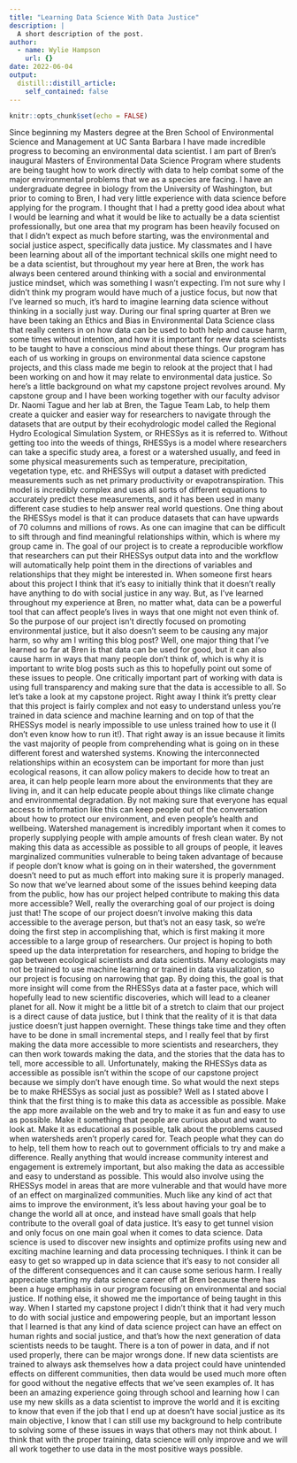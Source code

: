 ```yaml
---
title: "Learning Data Science With Data Justice"
description: |
  A short description of the post.
author:
  - name: Wylie Hampson
    url: {}
date: 2022-06-04
output:
  distill::distill_article:
    self_contained: false
---
```



```r
knitr::opts_chunk$set(echo = FALSE)
```


Since beginning my Masters degree at the Bren School of Environmental Science and Management at UC Santa Barbara I have made incredible progress to becoming an environmental data scientist. I am part of Bren’s inaugural Masters of Environmental Data Science Program where students are being taught how to work directly with data to help combat some of the major environmental problems that we as a species are facing. I have an undergraduate degree in biology from the University of Washington, but prior to coming to Bren, I had very little experience with data science before applying for the program. I thought that I had a pretty good idea about what I would be learning and what it would be like to actually be a data scientist professionally, but one area that my program has been heavily focused on that I didn’t expect as much before starting, was the environmental and social justice aspect, specifically data justice. My classmates and I have been learning about all of the important technical skills one might need to be a data scientist, but throughout my year here at Bren, the work has always been centered around thinking with a social and environmental justice mindset, which was something I wasn’t expecting. I’m not sure why I didn’t think my program would have much of a justice focus, but now that I’ve learned so much, it’s hard to imagine learning data science without thinking in a socially just way. During our final spring quarter at Bren we have been taking an Ethics and Bias in Environmental Data Science class that really centers in on how data can be used to both help and cause harm, some times without intention, and how it is important for new data scientists to be taught to have a conscious mind about these things. Our program has each of us working in groups on environmental data science capstone projects, and this class made me begin to relook at the project that I had been working on and how it may relate to environmental data justice. 
  So here’s a little background on what my capstone project revolves around. My capstone group and I have been working together with our faculty advisor Dr. Naomi Tague and her lab at Bren, the Tague Team Lab, to help them create a quicker and easier way for researchers to navigate through the datasets that are output by their ecohydrologic model called the Regional Hydro Ecological Simulation System, or RHESSys as it is referred to. Without getting too into the weeds of things, RHESSys is a model where researchers can take a specific study area, a forest or a watershed usually, and feed in some physical measurements such as temperature, precipitation, vegetation type, etc. and RHESSys will output a dataset with predicted measurements such as net primary productivity or evapotranspiration. This model is incredibly complex and uses all sorts of different equations to accurately predict these measurements, and it has been used in many different case studies to help answer real world questions. One thing about the RHESSys model is that it can produce datasets that can have upwards of 70 columns and millions of rows. As one can imagine that can be difficult to sift through and find meaningful relationships within, which is where my group came in. The goal of our project is to create a reproducible workflow that researchers can put their RHESSys output data into and the workflow will automatically help point them in the directions of variables and relationships that they might be interested in. When someone first hears about this project I think that it’s easy to initially think that it doesn’t really have anything to do with social justice in any way. But, as I’ve learned throughout my experience at Bren, no matter what, data can be a powerful tool that can affect people’s lives in ways that one might not even think of.
	So the purpose of our project isn’t directly focused on promoting environmental justice, but it also doesn’t seem to be causing any major harm, so why am I writing this blog post? Well, one major thing that I’ve learned so far at Bren is that data can be used for good, but it can also cause harm in ways that many people don’t think of, which is why it is important to write blog posts such as this to hopefully point out some of these issues to people. One critically important part of working with data is using full transparency and making sure that the data is accessible to all. So let’s take a look at my capstone project. Right away I think it’s pretty clear that this project is fairly complex and not easy to understand unless you’re trained in data science and machine learning and on top of that the RHESSys model is nearly impossible to use unless trained how to use it (I don’t even know how to run it!). That right away is an issue because it limits the vast majority of people from comprehending what is going on in these different forest and watershed systems. Knowing the interconnected relationships within an ecosystem can be important for more than just ecological reasons, it can allow policy makers to decide how to treat an area, it can help people learn more about the environments that they are living in, and it can help educate people about things like climate change and environmental degradation. By not making sure that everyone has equal access to information like this can keep people out of the conversation about how to protect our environment, and even people’s health and wellbeing. Watershed management is incredibly important when it comes to properly supplying people with ample amounts of fresh clean water. By not making this data as accessible as possible to all groups of people, it leaves marginalized communities vulnerable to being taken advantage of because if people don’t know what is going on in their watershed, the government doesn’t need to put as much effort into making sure it is properly managed.
	So now that we’ve learned about some of the issues behind keeping data from the public, how has our project helped contribute to making this data more accessible? Well, really the overarching goal of our project is doing just that! The scope of our project doesn’t involve making this data accessible to the average person, but that’s not an easy task, so we’re doing the first step in accomplishing that, which is first making it more accessible to a large group of researchers. Our project is hoping to both speed up the data interpretation for researchers, and hoping to bridge the gap between ecological scientists and data scientists. Many ecologists may not be trained to use machine learning or trained in data visualization, so our project is focusing on narrowing that gap. By doing this, the goal is that more insight will come from the RHESSys data at a faster pace, which will hopefully lead to new scientific discoveries, which will lead to a cleaner planet for all. Now it might be a little bit of a stretch to claim that our project is a direct cause of data justice, but I think that the reality of it is that data justice doesn’t just happen overnight. These things take time and they often have to be done in small incremental steps, and I really feel that by first making the data more accessible to more scientists and researchers, they can then work towards making the data, and the stories that the data has to tell, more accessible to all.
	Unfortunately, making the RHESSys data as accessible as possible isn’t within the scope of our capstone project because we simply don’t have enough time. So what would the next steps be to make RHESSys as social just as possible? Well as I stated above I think that the first thing is to make this data as accessible as possible. Make the app more available on the web and try to make it as fun and easy to use as possible. Make it something that people are curious about and want to look at. Make it as educational as possible, talk about the problems caused when watersheds aren’t properly cared for. Teach people what they can do to help, tell them how to reach out to government officials to try and make a difference. Really anything that would increase community interest and engagement is extremely important, but also making the data as accessible and easy to understand as possible. This would also involve using the RHESSys model in areas that are more vulnerable and that would have more of an effect on marginalized communities. Much like any kind of act that aims to improve the environment, it’s less about having your goal be to change the world all at once, and instead have small goals that help contribute to the overall goal of data justice. 
	It’s easy to get tunnel vision and only focus on one main goal when it comes to data science. Data science is used to discover new insights and optimize profits using new and exciting machine learning and data processing techniques. I think it can be easy to get so wrapped up in data science that it’s easy to not consider all of the different consequences and it can cause some serious harm. I really appreciate starting my data science career off at Bren because there has been a huge emphasis in our program focusing on environmental and social justice. If nothing else, it showed me the importance of being taught in this way. When I started my capstone project I didn’t think that it had very much to do with social justice and empowering people, but an important lesson that I learned is that any kind of data science project can have an effect on human rights and social justice, and that’s how the next generation of data scientists needs to be taught. There is a ton of power in data, and if not used properly, there can be major wrongs done. If new data scientists are trained to always ask themselves how a data project could have unintended effects on different communities, then data would be used much more often for good without the negative effects that we’ve seen examples of. It has been an amazing experience going through school and learning how I can use my new skills as a data scientist to improve the world and it is exciting to know that even if the job that I end up at doesn’t have social justice as its main objective, I know that I can still use my background to help contribute to solving some of these issues in ways that others may not think about. I think that with the proper training, data science will only improve and we will all work together to use data in the most positive ways possible. 

